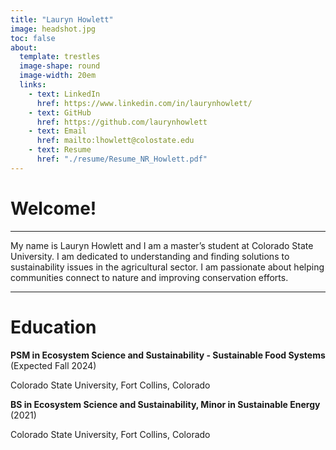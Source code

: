 ```yaml
---
title: "Lauryn Howlett"
image: headshot.jpg
toc: false
about: 
  template: trestles
  image-shape: round
  image-width: 20em
  links:
    - text: LinkedIn
      href: https://www.linkedin.com/in/laurynhowlett/
    - text: GitHub
      href: https://github.com/laurynhowlett
    - text: Email
      href: mailto:lhowlett@colostate.edu
    - text: Resume
      href: "./resume/Resume_NR_Howlett.pdf"
---
```


# Welcome!

------------------------------------------------------------------------

My name is Lauryn Howlett and I am a master's student at Colorado State University. I am dedicated to understanding and finding solutions to sustainability issues in the agricultural sector. I am passionate about helping communities connect to nature and improving conservation efforts.

------------------------------------------------------------------------

# Education

**PSM in Ecosystem Science and Sustainability - Sustainable Food Systems** (Expected Fall 2024)

Colorado State University, Fort Collins, Colorado

**BS in Ecosystem Science and Sustainability, Minor in Sustainable Energy** (2021)

Colorado State University, Fort Collins, Colorado
